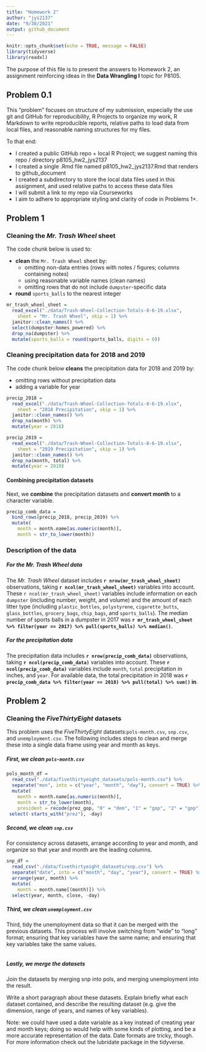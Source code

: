 ```yaml
---
title: "Homework 2"
author: "jys2137"
date: "9/30/2021"
output: github_document
---
```


```r
knitr::opts_chunk$set(echo = TRUE, message = FALSE)
library(tidyverse)
library(readxl)
```

The purpose of this file is to present the answers to Homework 2, an assignment reinforcing ideas in the **Data Wrangling I** topic for P8105. 


## Problem 0.1

This “problem” focuses on structure of my submission, especially the use git and GitHub for reproducibility, R Projects to organize my work, R Markdown to write reproducible reports, relative paths to load data from local files, and reasonable naming structures for my files.

To that end:

* I created a public GitHub repo + local R Project; we suggest naming this repo / directory p8105_hw2_jys2137
* I created a single .Rmd file named p8105_hw2_jys2137.Rmd that renders to github_document
* I created a subdirectory to store the local data files used in this assignment, and used relative paths to access these data files
* I will submit a link to my repo via Courseworks
* I aim to adhere to appropriate styling and clarity of code in Problems 1+.


## Problem 1

### Cleaning the _Mr. Trash Wheel_ sheet

The code chunk below is used to:

- **clean** the `Mr. Trash Wheel` sheet by:
  - omitting non-data entries (rows with notes / figures; columns containing notes)
  - using reasonable variable names (clean names)
  - omitting rows that do not include `dumpster`-specific data
- **round** `sports_balls` to the nearest integer

```r
mr_trash_wheel_sheet = 
  read_excel("./data/Trash-Wheel-Collection-Totals-8-6-19.xlsx",
    sheet = "Mr. Trash Wheel", skip = 1) %>%
  janitor::clean_names() %>%
  select(dumpster:homes_powered) %>%
  drop_na(dumpster) %>%
  mutate(sports_balls = round(sports_balls, digits = 0))
```

### Cleaning precipitation data for 2018 and 2019

The code chunk below **cleans** the precipitation data for 2018 and 2019 by:

- omitting rows without precipitation data 
- adding a variable for year

```r
precip_2018 = 
  read_excel("./data/Trash-Wheel-Collection-Totals-8-6-19.xlsx",
    sheet = "2018 Precipitation", skip = 1) %>%
  janitor::clean_names() %>%
  drop_na(month) %>%
  mutate(year = 2018)

precip_2019 = 
  read_excel("./data/Trash-Wheel-Collection-Totals-8-6-19.xlsx",
    sheet = "2019 Precipitation", skip = 1) %>%
  janitor::clean_names() %>%
  drop_na(month, total) %>%
  mutate(year = 2019)
```

#### Combining precipitation datasets

Next, we **combine** the precipitation datasets and **convert month** to a character variable.

```r
precip_comb_data = 
  bind_rows(precip_2018, precip_2019) %>% 
  mutate(
    month = month.name[as.numeric(month)], 
    month = str_to_lower(month))
```

### Description of the data

##### For the _Mr. Trash Wheel_ data

The _Mr. Trash Wheel_ dataset includes **`r nrow(mr_trash_wheel_sheet)`** observations, taking **`r ncol(mr_trash_wheel_sheet)`** variables into account. These `r ncol(mr_trash_wheel_sheet)` variables include information on each `dumpster` (including number, weight, and volume) and the amount of each litter type (including `plastic_bottles`, `polystyrene`, `cigarette_butts`, `glass_bottles`, `grocery_bags`, `chip_bags`, and `sports_balls`). The median number of sports balls in a dumpster in 2017 was **`r mr_trash_wheel_sheet %>% filter(year == 2017) %>% pull(sports_balls) %>% median()`**. 

##### For the _precipitation_ data

The precipitation data includes **`r nrow(precip_comb_data)`** observations, taking **`r ncol(precip_comb_data)`** variables into account. These **`r ncol(precip_comb_data)`** variables include `month`,  `total` precipitation in inches, and `year`. For available data, the total precipitation in 2018 was **`r precip_comb_data %>% filter(year == 2018) %>% pull(total) %>% sum()` in**.


## Problem 2

### Cleaning the _FiveThirtyEight_ datasets

This problem uses the _FiveThirtyEight_ datasets:`pols-month.csv`, `snp.csv`, and `unemployment.csv`. The following includes steps to clean and merge these into a single data frame using year and month as keys.

##### First, we clean `pols-month.csv`

```r
pols_month_df = 
  read_csv("./data/fivethirtyeight_datasets/pols-month.csv") %>%
  separate("mon", into = c("year", "month", "day"), convert = TRUE) %>% 
  mutate(
    month = month.name[as.numeric(month)], 
    month = str_to_lower(month),
    president = recode(prez_gop, "0" = "dem", "1" = "gop", "2" = "gop")) %>% 
 select(-starts_with("prez"), -day)
```

##### Second, we clean `snp.csv`
For consistency across datasets, arrange according to year and month, and organize so that year and month are the leading columns.
```r
snp_df = 
  read_csv("./data/fivethirtyeight_datasets/snp.csv") %>%
  separate("date", into = c("month", "day", "year"), convert = TRUE) %>% 
  arrange(year, month) %>% 
  mutate(
    month = month.name[(month)]) %>% 
  select(year, month, close, -day)
```

##### Third, we clean `unemployment.csv`

Third, tidy the unemployment data so that it can be merged with the previous datasets. This process will involve switching from “wide” to “long” format; ensuring that key variables have the same name; and ensuring that key variables take the same values.

```r

```

##### Lastly, we merge the datasets

Join the datasets by merging snp into pols, and merging unemployment into the result.

Write a short paragraph about these datasets. Explain briefly what each dataset contained, and describe the resulting dataset (e.g. give the dimension, range of years, and names of key variables).

Note: we could have used a date variable as a key instead of creating year and month keys; doing so would help with some kinds of plotting, and be a more accurate representation of the data. Date formats are tricky, though. For more information check out the lubridate package in the tidyverse.




